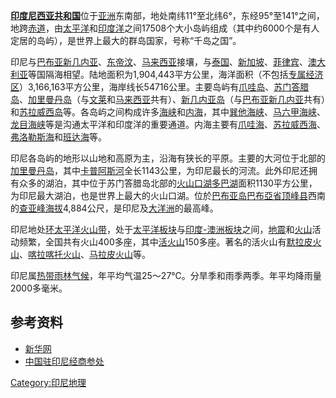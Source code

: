 {{Country geography
|name = 印度尼西亚
|map =Indonesia 2002 CIA map.jpg
|map size = 250px
|continent = [[亚洲|亚洲]]
|region = [[东南亚|东南亚]]
|coordinates =
|area ranking = 世界排名第15
|km area = 1,919,440
|percent land = 95.42%
|percent water = 4.58%
|km coastline =54,716
|borders =2,830 km<br />马来西亚：1,782 km；<br />巴布亚新几内亚：820 km；<br />东帝汶：228 km
|highest point = [[查亚峰|查亚峰]] 4,884 m
|lowest point =  [[印度洋|印度洋]] 0 m
|longest river = [[卡普阿斯河|卡普阿斯河]] 
|largest lake =  [[多巴湖|多巴湖]]
}}
'''[[印度尼西亚共和国|印度尼西亚共和国]]'''位于[[亚洲|亚洲]]东南部，地处南纬11°至北纬6°，东经95°至141°之间，地跨[[赤道|赤道]]，由[[太平洋|太平洋]]和[[印度洋|印度洋]]之间17508个大小岛屿组成（其中约6000个是有人定居的岛屿），是世界上最大的群岛国家，号称“千岛之国”。

印尼与[[巴布亚新几内亚|巴布亚新几内亚]]、[[东帝汶|东帝汶]]、[[马来西亚|马来西亚]]接壤，与[[泰国|泰国]]、[[新加坡|新加坡]]、[[菲律宾|菲律宾]]、[[澳大利亚|澳大利亚]]等国隔海相望。陆地面积为1,904,443平方公里，海洋面积（不包括[[专属经济区|专属经济区]]）3,166,163平方公里，海岸线长54716公里。主要岛屿有[[爪哇岛|爪哇岛]]、[[苏门答腊岛|苏门答腊岛]]、[[加里曼丹岛|加里曼丹岛]]（与[[文莱|文莱]]和[[马来西亚|马来西亚]]共有）、[[新几内亚岛|新几内亚岛]]（与[[巴布亚新几内亚|巴布亚新几内亚]]共有）和[[苏拉威西岛|苏拉威西岛]]等。各岛屿之间构成许多[[海峡|海峡]]和[[内海|内海]]，其中[[巽他海峡|巽他海峡]]、[[马六甲海峡|马六甲海峡]]、[[龙目海峡|龙目海峡]]等是沟通太平洋和印度洋的重要通道。内海主要有[[爪哇海|爪哇海]]、[[苏拉威西海|苏拉威西海]]、[[弗洛勒斯海|弗洛勒斯海]]和[[班达海|班达海]]等。

印尼各岛屿的地形以山地和高原为主，沿海有狭长的平原。主要的大河位于北部的[[加里曼丹岛|加里曼丹岛]]，其中[[卡普阿斯河|卡普阿斯河]]全长1143公里，为印尼最长的河流。此外印尼还拥有众多的湖泊，其中位于苏门答腊岛北部的[[火山口湖|火山口湖]][[多巴湖|多巴湖]]面积1130平方公里，为印尼最大湖泊，也是世界上最大的火山口湖。位於[[巴布亚岛|巴布亚岛]][[巴布亞省|巴布亞省]][[顶峰县|顶峰县]]西南的[[查亚峰|查亚峰]][[海拔|海拔]]4,884公尺，是印尼及[[大洋洲|大洋洲]]的最高峰。

印尼地处[[环太平洋火山带|环太平洋火山带]]，处于[[太平洋板块|太平洋板块]]与[[印度-澳洲板块|印度-澳洲板块]]之间，[[地震|地震]]和[[火山|火山]]活动频繁，全国共有火山400多座，其中[[活火山|活火山]]150多座。著名的活火山有[[默拉皮火山|默拉皮火山]]、[[喀拉喀托火山|喀拉喀托火山]]、[[马拉皮火山_(苏门答腊)|马拉皮火山]]等。

印尼属[[热带雨林气候|热带雨林气候]]，年平均气温25～27℃。分旱季和雨季两季。年平均降雨量2000多毫米。

==参考资料==
*[http://news.xinhuanet.com/ziliao/2002-06/18/content_445743.htm 新华网] {{Wayback|url=http://news.xinhuanet.com/ziliao/2002-06/18/content_445743.htm |date=20151103025219 }}
*[http://id.mofcom.gov.cn/aarticle/ddgk/zwjingji/201005/20100506903098.html 中国驻印尼经商参处] {{Wayback|url=http://id.mofcom.gov.cn/aarticle/ddgk/zwjingji/201005/20100506903098.html |date=20111222065721 }}

{{印度尼西亚话题}}
{{亚洲题目|地理}}

[[Category:印尼地理|Category:印尼地理]]